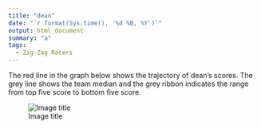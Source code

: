 ```yaml
---
title: "dean"
date: "`r format(Sys.time(), '%d %B, %Y')`"
output: html_document
summary: "a"
tags:
  - Zig-Zag Racers
---
```


The red line in the graph below shows the trajectory of dean's scores. The grey line shows the team median and the grey ribbon indicates the range from top five score to bottom five score.

![Image title](dean.jpg)
